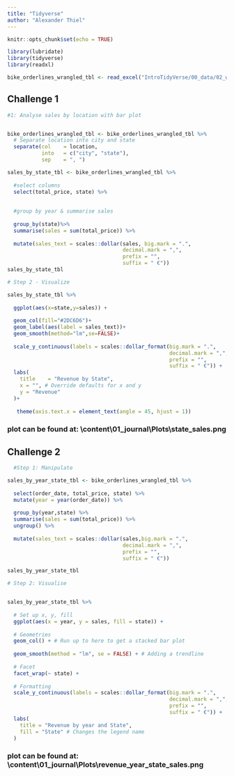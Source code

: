 ```yaml
---
title: "Tidyverse"
author: "Alexander Thiel"
---
```


```r
knitr::opts_chunk$set(echo = TRUE)
```

```R

library(lubridate)
library(tidyverse)
library(readxl)

bike_orderlines_wrangled_tbl <- read_excel("IntroTidyVerse/00_data/02_wrangled_data/bike_orderlines.xlsx")
```

## Challenge 1

```R

#1: Analyse sales by location with bar plot


bike_orderlines_wrangled_tbl <- bike_orderlines_wrangled_tbl %>%
  # Separate location into city and state
  separate(col    = location,
           into   = c("city", "state"),
           sep    = ", ")

sales_by_state_tbl <- bike_orderlines_wrangled_tbl %>%
  
  #select columns
  select(total_price, state) %>%
  
  
  #group by year & summarise sales
  
  group_by(state)%>%
  summarise(sales = sum(total_price)) %>%
  
  mutate(sales_text = scales::dollar(sales, big.mark = ".", 
                                     decimal.mark = ",", 
                                     prefix = "", 
                                     suffix = " €"))
sales_by_state_tbl
```

```r

# Step 2 - Visualize

sales_by_state_tbl %>%
  
  ggplot(aes(x=state,y=sales)) +
  
  geom_col(fill="#2DC6D6")+
  geom_label(aes(label = sales_text))+
  geom_smooth(method="lm",se=FALSE)+
  
  scale_y_continuous(labels = scales::dollar_format(big.mark = ".", 
                                                    decimal.mark = ",", 
                                                    prefix = "", 
                                                    suffix = " €")) +
  labs(
    title    = "Revenue by State",
    x = "", # Override defaults for x and y
    y = "Revenue"
  )+
  
   theme(axis.text.x = element_text(angle = 45, hjust = 1))

```

### plot can be found at: \\content\\01_journal\\Plots\\state_sales.png

## Challenge 2

```R


  #Step 1: Manipulate

sales_by_year_state_tbl <- bike_orderlines_wrangled_tbl %>%
  
  select(order_date, total_price, state) %>%
  mutate(year = year(order_date)) %>%
  
  group_by(year,state) %>%
  summarise(sales = sum(total_price)) %>%
  ungroup() %>%
  
  mutate(sales_text = scales::dollar(sales,big.mark = ".",
                                     decimal.mark = ",",
                                     prefix = "",
                                     suffix = " €"))

sales_by_year_state_tbl

```

```r
# Step 2: Visualise


sales_by_year_state_tbl %>%
  
  # Set up x, y, fill
  ggplot(aes(x = year, y = sales, fill = state)) +
  
  # Geometries
  geom_col() + # Run up to here to get a stacked bar plot
  
  geom_smooth(method = "lm", se = FALSE) + # Adding a trendline
  
  # Facet
  facet_wrap(~ state) +
  
  # Formatting
  scale_y_continuous(labels = scales::dollar_format(big.mark = ".", 
                                                    decimal.mark = ",", 
                                                    prefix = "", 
                                                    suffix = " €")) +
  labs(
    title = "Revenue by year and State",
    fill = "State" # Changes the legend name
  )
```

### plot can be found at: \\content\\01_journal\\Plots\\revenue_year_state_sales.png
